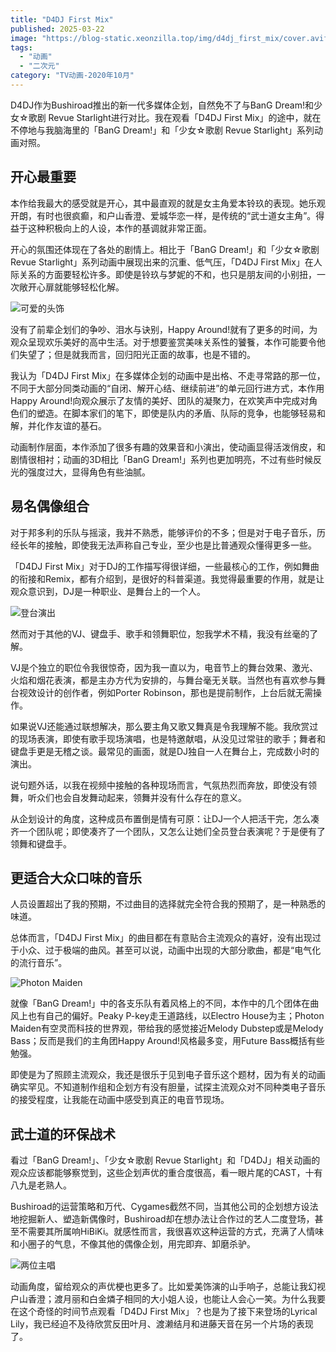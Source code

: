 ```yaml
---
title: "D4DJ First Mix"
published: 2025-03-22
image: "https://blog-static.xeonzilla.top/img/d4dj_first_mix/cover.avif"
tags:
  - "动画"
  - "二次元"
category: "TV动画-2020年10月"
---
```


D4DJ作为Bushiroad推出的新一代多媒体企划，自然免不了与BanG Dream!和少女☆歌剧 Revue Starlight进行对比。我在观看「D4DJ First Mix」的途中，就在不停地与我脑海里的「BanG Dream!」和「少女☆歌剧 Revue Starlight」系列动画对照。

## 开心最重要
本作给我最大的感受就是开心，其中最直观的就是女主角爱本铃玖的表现。她乐观开朗，有时也很疯癫，和户山香澄、爱城华恋一样，是传统的“武士道女主角”。得益于这种积极向上的人设，本作的基调就非常正面。

开心的氛围还体现在了各处的剧情上。相比于「BanG Dream!」和「少女☆歌剧 Revue Starlight」系列动画中展现出来的沉重、低气压，「D4DJ First Mix」在人际关系的方面要轻松许多。即使是铃玖与梦妮的不和，也只是朋友间的小别扭，一次敞开心扉就能够轻松化解。

<Image src="https://blog-static.xeonzilla.top/img/d4dj_first_mix/01.avif" alt="可爱的头饰" quality="max" inferSize />

没有了前辈企划们的争吵、泪水与诀别，Happy Around!就有了更多的时间，为观众呈现欢乐美好的高中生活。对于想要鉴赏美味关系性的饕餮，本作可能要令他们失望了；但是就我而言，回归阳光正面的故事，也是不错的。

我认为「D4DJ First Mix」在多媒体企划的动画中是出格、不走寻常路的那一位，不同于大部分同类动画的“自闭、解开心结、继续前进”的单元回行进方式，本作用Happy Around!向观众展示了友情的美好、团队的凝聚力，在欢笑声中完成对角色们的塑造。在脚本家们的笔下，即使是队内的矛盾、队际的竞争，也能够轻易和解，并化作友谊的基石。

动画制作层面，本作添加了很多有趣的效果音和小演出，使动画显得活泼俏皮，和剧情很相衬；动画的3D相比「BanG Dream!」系列也更加明亮，不过有些时候反光的强度过大，显得角色有些油腻。

## 易名偶像组合
对于邦多利的乐队与摇滚，我并不熟悉，能够评价的不多；但是对于电子音乐，历经长年的接触，即使我无法声称自己专业，至少也是比普通观众懂得更多一些。

「D4DJ First Mix」对于DJ的工作描写得很详细，一些最核心的工作，例如舞曲的衔接和Remix，都有介绍到，是很好的科普渠道。我觉得最重要的作用，就是让观众意识到，DJ是一种职业、是舞台上的一个人。

<Image src="https://blog-static.xeonzilla.top/img/d4dj_first_mix/02.avif" alt="登台演出" quality="max" inferSize />

然而对于其他的VJ、键盘手、歌手和领舞职位，恕我学术不精，我没有丝毫的了解。

VJ是个独立的职位令我很惊奇，因为我一直以为，电音节上的舞台效果、激光、火焰和烟花表演，都是主办方代为安排的，与舞台毫无关联。当然也有喜欢参与舞台视效设计的创作者，例如Porter Robinson，那也是提前制作，上台后就无需操作。

如果说VJ还能通过联想解决，那么要主角又歌又舞真是令我理解不能。我欣赏过的现场表演，即使有歌手现场演唱，也是特邀献唱，从没见过常驻的歌手；舞者和键盘手更是无稽之谈。最常见的画面，就是DJ独自一人在舞台上，完成数小时的演出。

说句题外话，以我在视频中接触的各种现场而言，气氛热烈而奔放，即使没有领舞，听众们也会自发舞动起来，领舞并没有什么存在的意义。

从企划设计的角度，这种成员布置倒是情有可原：让DJ一个人把活干完，怎么凑齐一个团队呢；即使凑齐了一个团队，又怎么让她们全员登台表演呢？于是便有了领舞和键盘手。

## 更适合大众口味的音乐
人员设置超出了我的预期，不过曲目的选择就完全符合我的预期了，是一种熟悉的味道。

总体而言，「D4DJ First Mix」的曲目都在有意贴合主流观众的喜好，没有出现过于小众、过于极端的曲风。甚至可以说，动画中出现的大部分歌曲，都是“电气化的流行音乐”。

<Image src="https://blog-static.xeonzilla.top/img/d4dj_first_mix/03.avif" alt="Photon Maiden" quality="max" inferSize />

就像「BanG Dream!」中的各支乐队有着风格上的不同，本作中的几个团体在曲风上也有自己的偏好。Peaky P-key走王道路线，以Electro House为主；Photon Maiden有空灵而科技的世界观，带给我的感觉接近Melody Dubstep或是Melody Bass；反而是我们的主角团Happy Around!风格最多变，用Future Bass概括有些勉强。

即使是为了照顾主流观众，我还是很乐于见到电子音乐这个题材，因为有关的动画确实罕见。不知道制作组和企划方有没有胆量，试探主流观众对不同种类电子音乐的接受程度，让我能在动画中感受到真正的电音节现场。

## 武士道的环保战术
看过「BanG Dream!」、「少女☆歌剧 Revue Starlight」和「D4DJ」相关动画的观众应该都能够察觉到，这些企划声优的重合度很高，看一眼片尾的CAST，十有八九是老熟人。

Bushiroad的运营策略和万代、Cygames截然不同，当其他公司的企划想方设法地挖掘新人、塑造新偶像时，Bushiroad却在想办法让合作过的艺人二度登场，甚至不需要其所属响HiBiKi。就感性而言，我很喜欢这种运营的方式，充满了人情味和小圈子的气息，不像其他的偶像企划，用完即弃、卸磨杀驴。

<Image src="https://blog-static.xeonzilla.top/img/d4dj_first_mix/04.avif" alt="两位主唱" quality="max" inferSize />

动画角度，留给观众的声优梗也更多了。比如爱美饰演的山手响子，总能让我幻视户山香澄；渡月丽和白金燐子相同的大小姐人设，也能让人会心一笑。为什么我要在这个奇怪的时间节点观看「D4DJ First Mix」？也是为了接下来登场的Lyrical Lily，我已经迫不及待欣赏反田叶月、渡濑结月和进藤天音在另一个片场的表现了。
